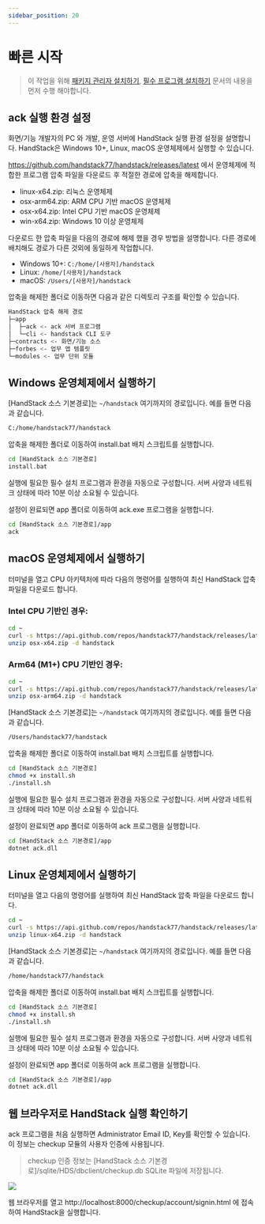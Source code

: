 ```yaml
---
sidebar_position: 20
---
```


# 빠른 시작

> 이 작업을 위해 [패키지 관리자 설치하기](/docs/startup/install/%ED%8C%A8%ED%82%A4%EC%A7%80-%EA%B4%80%EB%A6%AC%EC%9E%90-%EC%84%A4%EC%B9%98%ED%95%98%EA%B8%B0), [필수 프로그램 설치하기](/docs/startup/install/%ED%95%84%EC%88%98-%ED%94%84%EB%A1%9C%EA%B7%B8%EB%9E%A8-%EC%84%A4%EC%B9%98%ED%95%98%EA%B8%B0) 문서의 내용을 먼저 수행 해야합니다.

## ack 실행 환경 설정

화면/기능 개발자의 PC 와 개발, 운영 서버에 HandStack 실행 환경 설정을 설명합니다. HandStack은 Windows 10+, Linux, macOS 운영체제에서 실행할 수 있습니다.

https://github.com/handstack77/handstack/releases/latest 에서 운영체제에 적합한 프로그램 압축 파일을 다운로드 후 적절한 경로에 압축을 해제합니다.

* linux-x64.zip: 리눅스 운영체제
* osx-arm64.zip: ARM CPU 기반 macOS 운영체제
* osx-x64.zip: Intel CPU 기반 macOS 운영체제
* win-x64.zip: Windows 10 이상 운영체제

다운로드 한 압축 파일을 다음의 경로에 해제 했을 경우 방법을 설명합니다. 다른 경로에 배치해도 경로가 다른 것외에 동일하게 작업합니다.

- Windows 10+: `C:/home/[사용자]/handstack`
- Linux: `/home/[사용자]/handstack`
- macOS: `/Users/[사용자]/handstack`

압축을 해제한 폴더로 이동하면 다음과 같은 디렉토리 구조를 확인할 수 있습니다.

```bash
HandStack 압축 해제 경로
├─app
│  ├─ack <- ack 서버 프로그램
│  └─cli <- handstack CLI 도구
├─contracts <- 화면/기능 소스
├─forbes <- 업무 앱 템플릿
└─modules <- 업무 단위 모듈
```

## Windows 운영체제에서 실행하기

[HandStack 소스 기본경로]는 `~/handstack` 여기까지의 경로입니다. 예를 들면 다음과 같습니다.

```bash
C:/home/handstack77/handstack
```

압축을 해제한 폴더로 이동하여 install.bat 배치 스크립트를 실행합니다.
```bash
cd [HandStack 소스 기본경로]
install.bat
```

실행에 필요한 필수 설치 프로그램과 환경을 자동으로 구성합니다. 서버 사양과 네트워크 상태에 따라 10분 이상 소요될 수 있습니다.

설정이 완료되면 app 폴더로 이동하여 ack.exe 프로그램을 실행합니다.
```bash
cd [HandStack 소스 기본경로]/app
ack
```

## macOS 운영체제에서 실행하기

터미널을 열고 CPU 아키텍처에 따라 다음의 명령어를 실행하여 최신 HandStack 압축 파일을 다운로드 합니다.

### Intel CPU 기반인 경우:

```bash
cd ~
curl -s https://api.github.com/repos/handstack77/handstack/releases/latest | grep "browser_download_url.*osx-x64.zip" | cut -d : -f 2,3 | tr -d \" | xargs -n 1 curl -L -o osx-x64.zip
unzip osx-x64.zip -d handstack
```

### Arm64 (M1+) CPU 기반인 경우:

```bash
cd ~
curl -s https://api.github.com/repos/handstack77/handstack/releases/latest | grep "browser_download_url.*osx-arm64.zip" | cut -d : -f 2,3 | tr -d \" | xargs -n 1 curl -L -o osx-arm64.zip
unzip osx-arm64.zip -d handstack
```

[HandStack 소스 기본경로]는 `~/handstack` 여기까지의 경로입니다. 예를 들면 다음과 같습니다.

```bash
/Users/handstack77/handstack
```

압축을 해제한 폴더로 이동하여 install.bat 배치 스크립트를 실행합니다.
```bash
cd [HandStack 소스 기본경로]
chmod +x install.sh
./install.sh
```

실행에 필요한 필수 설치 프로그램과 환경을 자동으로 구성합니다. 서버 사양과 네트워크 상태에 따라 10분 이상 소요될 수 있습니다.

설정이 완료되면 app 폴더로 이동하여 ack 프로그램을 실행합니다.
```bash
cd [HandStack 소스 기본경로]/app
dotnet ack.dll
```

## Linux 운영체제에서 실행하기

터미널을 열고 다음의 명령어를 실행하여 최신 HandStack 압축 파일을 다운로드 합니다.

```bash
cd ~
curl -s https://api.github.com/repos/handstack77/handstack/releases/latest | grep "browser_download_url.*linux-x64.zip" | cut -d : -f 2,3 | tr -d \" | xargs -n 1 curl -L -o linux-x64.zip
unzip linux-x64.zip -d handstack
```

[HandStack 소스 기본경로]는 `~/handstack` 여기까지의 경로입니다. 예를 들면 다음과 같습니다.

```bash
/home/handstack77/handstack
```

압축을 해제한 폴더로 이동하여 install.bat 배치 스크립트를 실행합니다.
```bash
cd [HandStack 소스 기본경로]
chmod +x install.sh
./install.sh
```

실행에 필요한 필수 설치 프로그램과 환경을 자동으로 구성합니다. 서버 사양과 네트워크 상태에 따라 10분 이상 소요될 수 있습니다.

설정이 완료되면 app 폴더로 이동하여 ack 프로그램을 실행합니다.
```bash
cd [HandStack 소스 기본경로]/app
dotnet ack.dll
```

## 웹 브라우저로 HandStack 실행 확인하기

ack 프로그램을 처음 실행하면 Administrator Email ID, Key를 확인할 수 있습니다. 이 정보는 checkup 모듈의 사용자 인증에 사용됩니다.

> checkup 인증 정보는 [HandStack 소스 기본경로]/sqlite/HDS/dbclient/checkup.db SQLite 파일에 저장됩니다.

![](img/start-ack.png)

웹 브라우저를 열고 http://localhost:8000/checkup/account/signin.html 에 접속하여 HandStack을 실행합니다.